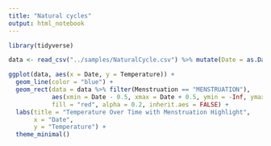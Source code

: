 ```yaml
---
title: "Natural cycles"
output: html_notebook
---
```



```r
library(tidyverse)
```



```r
data <- read_csv("../samples/NaturalCycle.csv") %>% mutate(Date = as.Date(Date))
```


```r
ggplot(data, aes(x = Date, y = Temperature)) +
  geom_line(color = "blue") +
  geom_rect(data = data %>% filter(Menstruation == "MENSTRUATION"),
            aes(xmin = Date - 0.5, xmax = Date + 0.5, ymin = -Inf, ymax = Inf),
            fill = "red", alpha = 0.2, inherit.aes = FALSE) +
  labs(title = "Temperature Over Time with Menstruation Highlight",
       x = "Date",
       y = "Temperature") +
  theme_minimal()
```
